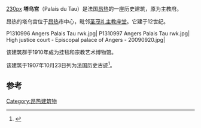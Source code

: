 [[image:Palais_épiscopal_du_Tau_-_Angers_-_20101126.jpg|230px]]
'''塔乌宫'''（Palais du Tau）是法国[[昂热|昂热]]的一座历史建筑，原为主教府。

昂热的塔乌宫位于[[昂热|昂热]]市中心，毗邻[[聖茂禮主教座堂_(昂熱)|圣茂礼主教座堂]]。它建于12世纪。

<gallery mode="packed" caption="Détails" heights="120">
P1310996 Angers Palais Tau rwk.jpg|
P1310997 Angers Palais Tau rwk.jpg|
High justice court - Episcopal palace of Angers - 20090920.jpg|
</gallery>
该建筑群于1910年成为挂毯和宗教艺术博物馆。

该建筑于1907年10月23日列为法国历史古迹<ref name="PA00108880">{{Base Mérimée|PA00108880}}</ref>。

== 参考==
<references />
[[Category:昂热建筑物|Category:昂热建筑物]]